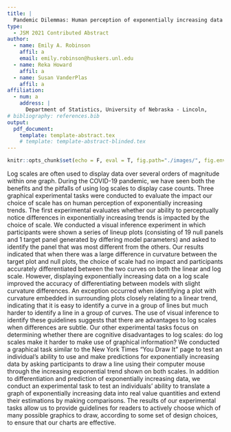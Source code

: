 ```yaml
---
title: |
  Pandemic Dilemmas: Human perception of exponentially increasing data displayed on a log scale evaluated through graphics experimental tasks
type:
  - JSM 2021 Contributed Abstract
author:
  - name: Emily A. Robinson
    affil: a
    email: emily.robinson@huskers.unl.edu
  - name: Reka Howard
    affil: a
  - name: Susan VanderPlas
    affil: a
affiliation:
  - num: a
    address: |
      Department of Statistics, University of Nebraska - Lincoln,
# bibliography: references.bib
output: 
  pdf_document:
    template: template-abstract.tex
    # template: template-abstract-blinded.tex
---
```


```r
knitr::opts_chunk$set(echo = F, eval = T, fig.path="./images/", fig.env="figure*")
```


Log scales are often used to display data over several orders of magnitude within one graph. 
During the COVID-19 pandemic, we have seen both the benefits and the pitfalls of using log scales to display case counts.
Three graphical experimental tasks were conducted to evaluate the impact our choice of scale has on human perception of exponentially increasing trends. 
The first experimental evaluates whether our ability to perceptually notice differences in exponentially increasing trends is impacted by the choice of scale. We conducted a visual inference experiment in which participants were shown a series of lineup plots (consisting of 19 null panels and 1 target panel generated by differing model parameters) and asked to identify the panel that was most different from the others.
Our results indicated that when there was a large difference in curvature between the target plot and null plots, the choice of scale had no impact and participants accurately differentiated between the two curves on both the linear and log scale. 
However, displaying exponentially increasing data on a log scale improved the accuracy of differentiating between models with slight curvature differences.
An exception occurred when identifying a plot with curvature embedded in surrounding plots closely relating to a linear trend, indicating that it is easy to identify a curve in a group of lines but much harder to identify a line in a group of curves.
The use of visual inference to identify these guidelines suggests that there are \emph{perceptual} advantages to log scales when differences are subtle.
Our other experimental tasks focus on determining whether there are cognitive disadvantages to log scales: do log scales make it harder to make use of graphical information?
We conducted a graphical task similar to the New York Times "You Draw It" page to test an individual's ability to use and make predictions for exponentially increasing data by asking participants to draw a line using their computer mouse through the increasing exponential trend shown on both scales.
In addition to differentiation and prediction of exponentially increasing data, we conduct an experimental task to test an individuals' ability to translate a graph of exponentially increasing data into real value quantities and extend their estimations by making comparisons. 
The results of our experimental tasks allow us to provide guidelines for readers to actively choose which of many possible graphics to draw, according to some set of design choices, to ensure that our charts are effective.

